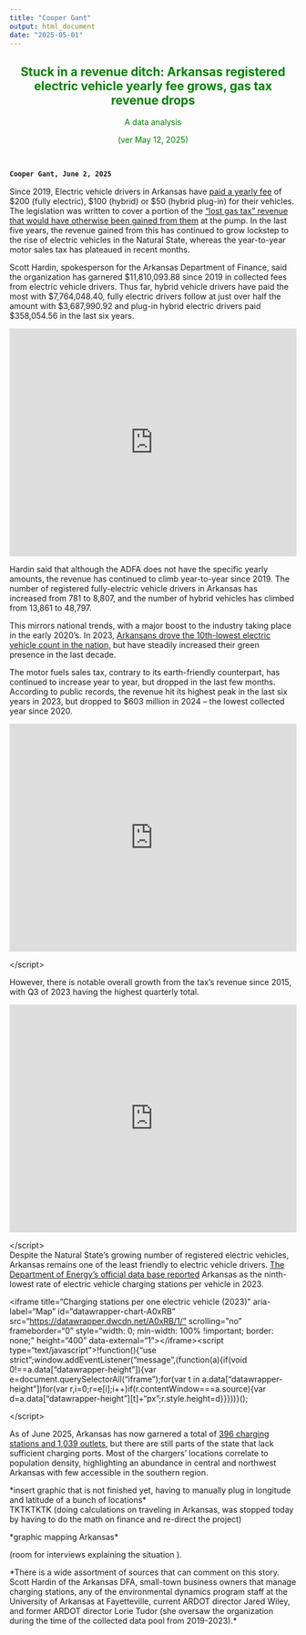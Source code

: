 ```yaml
---
title: "Cooper Gant"
output: html_document
date: "2025-05-01"
---
```


::: {style="text-align: center; color: #008000;"}
# Stuck in a revenue ditch: Arkansas registered electric vehicle yearly fee grows, gas tax revenue drops

A data analysis

(ver May 12, 2025)
:::

<br>

::: {style="font-weight:bold;"}
``` markdown
Cooper Gant, June 2, 2025 
```
:::

<!-- 
Use for link: <a href="link_here" target="_new">Text in here</a>
-->

Since 2019, Electric vehicle drivers in Arkansas have [paid a yearly fee](https://www.arkansasonline.com/news/2019/sep/29/new-fuel-taxes-kick-in-tuesday-for-stat/#:~:text=The%20state's%20excise%20tax%20on,to%20Arkansas%2C%20also%20starting%20Tuesday.) of \$200 (fully electric), \$100 (hybrid) or \$50 (hybrid plug-in) for their vehicles. The legislation was written to cover a portion of the [“lost gas tax” revenue that would have otherwise been gained from them](https://afdc.energy.gov/laws/all?state=AR#:~:text=Hybrid%20Electric%20Vehicle%20(HEV)%20and,Highway%20and%20Transportation%20Department%20Fund.) at the pump. In the last five years, the revenue gained from this has continued to grow lockstep to the rise of electric vehicles in the Natural State, whereas the year-to-year motor sales tax has plateaued in recent months.

Scott Hardin, spokesperson for the Arkansas Department of Finance, said the organization has garnered \$11,810,093.88 since 2019 in collected fees from electric vehicle drivers. Thus far, hybrid vehicle drivers have paid the most with \$7,764,048.40, fully electric drivers follow at just over half the amount with \$3,687,990.92 and plug-in hybrid electric drivers paid \$358,054.56 in the last six years.

<iframe title="Charging stations per one electric vehicle (2023)" aria-label="Map" id="datawrapper-chart-A0xRB" src="https://datawrapper.dwcdn.net/A0xRB/1/" scrolling="no" frameborder="0" style="width: 0; min-width: 100% !important; border: none;" height="400" data-external="1"></iframe><script type="text/javascript">!function(){"use strict";window.addEventListener("message",(function(a){if(void 0!==a.data["datawrapper-height"]){var e=document.querySelectorAll("iframe");for(var t in a.data["datawrapper-height"])for(var r,i=0;r=e[i];i++)if(r.contentWindow===a.source){var d=a.data["datawrapper-height"][t]+"px";r.style.height=d}}}))}();
</script></script>

Hardin said that although the ADFA does not have the specific yearly amounts, the revenue has continued to climb year-to-year since 2019. The number of registered fully-electric vehicle drivers in Arkansas has increased from 781 to 8,807, and the number of hybrid vehicles has climbed from 13,861 to 48,797. 

This mirrors national trends, with a major boost to the industry taking place in the early 2020’s. In 2023, [Arkansans drove the 10th-lowest electric vehicle count in the nation,](https://afdc.energy.gov/data/10962) but have steadily increased their green presence in the last decade.

</script>

The motor fuels sales tax, contrary to its earth-friendly counterpart, has continued to increase year to year, but dropped in the last few months. According to public records, the revenue hit its highest peak in the last six years in 2023, but dropped to \$603 million in 2024 – the lowest collected year since 2020. 

<iframe title="Arkansas motor fuel sales tax" aria-label="Interactive line chart" id="datawrapper-chart-ZnKCT" src="https://datawrapper.dwcdn.net/ZnKCT/1/" scrolling="no" frameborder="0" style="width: 0; min-width: 100% !important; border: none;" height="400" data-external="1"></iframe><script type="text/javascript">!function(){"use strict";window.addEventListener("message",(function(a){if(void 0!==a.data["datawrapper-height"]){var e=document.querySelectorAll("iframe");for(var t in a.data["datawrapper-height"])for(var r,i=0;r=e[i];i++)if(r.contentWindow===a.source){var d=a.data["datawrapper-height"][t]+"px";r.style.height=d}}}))}();
</script>

\</script\>

However, there is notable overall growth from the tax’s revenue since 2015, with Q3 of 2023 having the highest quarterly total.

<iframe title="Quarterly revenue of Arkansas gas tax" aria-label="Interactive line chart" id="datawrapper-chart-I4EMP" src="https://datawrapper.dwcdn.net/I4EMP/1/" scrolling="no" frameborder="0" style="width: 0; min-width: 100% !important; border: none;" height="400" data-external="1"></iframe><script type="text/javascript">!function(){"use strict";window.addEventListener("message",(function(a){if(void 0!==a.data["datawrapper-height"]){var e=document.querySelectorAll("iframe");for(var t in a.data["datawrapper-height"])for(var r,i=0;r=e[i];i++)if(r.contentWindow===a.source){var d=a.data["datawrapper-height"][t]+"px";r.style.height=d}}}))}();
</script>

\</script\>\
Despite the Natural State’s growing number of registered electric vehicles, Arkansas remains one of the least friendly to electric vehicle drivers. [The Department of Energy’s official data base reported](https://afdc.energy.gov/fuels/electricity-locations#/analyze) Arkansas as the ninth-lowest rate of electric vehicle charging stations per vehicle in 2023. \

\<iframe title="Charging stations per one electric vehicle (2023)" aria-label="Map" id="datawrapper-chart-A0xRB" src="[https://datawrapper.dwcdn.net/A0xRB/1/"](https://datawrapper.dwcdn.net/A0xRB/1/%22) scrolling="no" frameborder="0" style="width: 0; min-width: 100% !important; border: none;" height="400" data-external="1"\>\</iframe\>\<script type="text/javascript"\>!function(){"use strict";window.addEventListener("message",(function(a){if(void 0!==a.data["datawrapper-height"]){var e=document.querySelectorAll("iframe");for(var t in a.data["datawrapper-height"])for(var r,i=0;r=e[i];i++)if(r.contentWindow===a.source){var d=a.data["datawrapper-height"][t]+"px";r.style.height=d}}}))}();

\</script\>

As of June 2025, Arkansas has now garnered a total of [396 charging stations and 1,039 outlets](https://afdc.energy.gov/stations#/analyze?country=US&fuel=ELEC&ev_levels=all&access=public&access=private&region=US-AR), but there are still parts of the state that lack sufficient charging ports. Most of the chargers’ locations correlate to population density, highlighting an abundance in central and northwest Arkansas with few accessible in the southern region.

\*insert graphic that is not finished yet, having to manually plug in longitude and latitude of a bunch of locations\*\
TKTKTKTK (doing calculations on traveling in Arkansas, was stopped today by having to do the math on finance and re-direct the project)

\*graphic mapping Arkansas\*

(room for interviews explaining the situation ).\

\*There is a wide assortment of sources that can comment on this story. Scott Hardin of the Arkansas DFA, small-town business owners that manage charging stations, any of the environmental dynamics program staff at the University of Arkansas at Fayetteville, current ARDOT director Jared Wiley, and former ARDOT director Lorie Tudor (she oversaw the organization during the time of the collected data pool from 2019-2023).\*